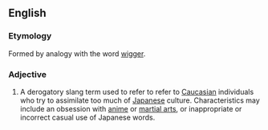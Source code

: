 ==English==
===Etymology===
Formed by analogy with the word [[wigger]].

===Adjective===
# A derogatory slang term used to refer to refer to [[Caucasian]] individuals who try to assimilate too much of [[Japanese]] culture. Characteristics may include an obsession with [[anime]] or [[martial arts]], or inappropriate or incorrect casual use of Japanese words.